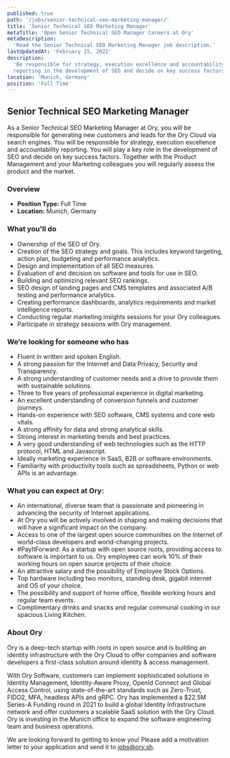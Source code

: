 ```yaml
---
published: true
path: '/jobs/senior-technical-seo-marketing-manager/'
title: 'Senior Technical SEO Marketing Manager'
metaTitle: 'Open Senior Technical SEO Manager Careers at Ory'
metaDescription:
  'Read the Senior Technical SEO Marketing Manager job description.'
lastUpdatedAt: 'February 25, 2022'
description:
  'Be responsible for strategy, execution excellence and accountability
  reporting in the development of SEO and decide on key success factors.'
location: 'Munich, Germany'
position: 'Full Time'
---
```



## Senior Technical SEO Marketing Manager

<About />

As a Senior Technical SEO Marketing Manager at Ory, you will be responsible for
generating new customers and leads for the Ory Cloud via search engines. You
will be responsible for strategy, execution excellence and accountability
reporting. You will play a key role in the development of SEO and decide on key
success factors. Together with the Product Management and your Marketing
colleagues you will regularly assess the product and the market.

### Overview

- **Position Type:** Full Time
- **Location:** Munich, Germany

### What you'll do

- Ownership of the SEO of Ory.
- Creation of the SEO strategy and goals. This includes keyword targeting,
  action plan, budgeting and performance analytics.
- Design and implementation of all SEO measures.
- Evaluation of and decision on software and tools for use in SEO.
- Building and optimizing relevant SEO rankings.
- SEO design of landing pages and CMS templates and associated A/B testing and
  performance analytics.
- Creating performance dashboards, analytics requirements and market
  intelligence reports.
- Conducting regular marketing insights sessions for your Ory colleagues.
- Participate in strategy sessions with Ory management.

### We’re looking for someone who has

- Fluent in written and spoken English.
- A strong passion for the Internet and Data Privacy, Security and Transparency.
- A strong understanding of customer needs and a drive to provide them with
  sustainable solutions.
- Three to five years of professional experience in digital marketing.
- An excellent understanding of conversion funnels and customer journeys.
- Hands-on experience with SEO software, CMS systems and core web vitals.
- A strong affinity for data and strong analytical skills.
- Strong interest in marketing trends and best practices.
- A very good understanding of web technologies such as the HTTP protocol, HTML
  and Javascript.
- Ideally marketing experience in SaaS, B2B or software environments.
- Familiarity with productivity tools such as spreadsheets, Python or web APIs
  is an advantage.

### What you can expect at Ory:

- An international, diverse team that is passionate and pioneering in advancing
  the security of Internet applications.
- At Ory you will be actively involved in shaping and making decisions that will
  have a significant impact on the company.
- Access to one of the largest open source communities on the Internet of
  world-class developers and world-changing projects.
- #PayItForward: As a startup with open source roots, providing access to
  software is important to us. Ory employees can work 10% of their working hours
  on open source projects of their choice.
- An attractive salary and the possibility of Employee Stock Options.
- Top hardware including two monitors, standing desk, gigabit internet and OS of
  your choice.
- The possibility and support of home office, flexible working hours and regular
  team events.
- Complimentary drinks and snacks and regular communal cooking in our spacious
  Living Kitchen.

### About Ory

Ory is a deep-tech startup with roots in open source and is building an identity
infrastructure with the Ory Cloud to offer companies and software developers a
first-class solution around identity & access management.

With Ory Software, customers can implement sophisticated solutions in Identity
Management, Identity-Aware Proxy, OpenId Connect and Global Access Control,
using state-of-the-art standards such as Zero-Trust, FIDO2, MFA, headless APIs
and gRPC. Ory has implemented a $22.5M Series-A Funding round in 2021 to build a
global Identity Infrastructure network and offer customers a scalable SaaS
solution with the Ory Cloud. Ory is investing in the Munich office to expand the
software engineering team and business operations.

We are looking forward to getting to know you! Please add a motivation letter to
your application and send it to [jobs@ory.sh](mailto:jobs@ory.sh).

